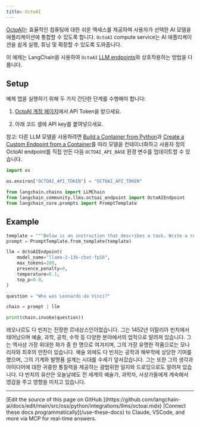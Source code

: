 ```yaml
---
title: OctoAI
---
```


[OctoAI](https://docs.octoai.cloud/docs)는 효율적인 컴퓨팅에 대한 쉬운 액세스를 제공하며 사용자가 선택한 AI 모델을 애플리케이션에 통합할 수 있도록 합니다. `OctoAI` compute service는 AI 애플리케이션을 쉽게 실행, 튜닝 및 확장할 수 있도록 도와줍니다.

이 예제는 LangChain을 사용하여 `OctoAI` [LLM endpoints](https://octoai.cloud/templates)와 상호작용하는 방법을 다룹니다.

## Setup

예제 앱을 실행하기 위해 두 가지 간단한 단계를 수행해야 합니다:

1. [OctoAI 계정 페이지](https://octoai.cloud/settings)에서 API Token을 받으세요.

2. 아래 코드 셀에 API key를 붙여넣으세요.

참고: 다른 LLM 모델을 사용하려면 [Build a Container from Python](https://octo.ai/docs/bring-your-own-model/advanced-build-a-container-from-scratch-in-python)과 [Create a Custom Endpoint from a Container](https://octo.ai/docs/bring-your-own-model/create-custom-endpoints-from-a-container/create-custom-endpoints-from-a-container)를 따라 모델을 컨테이너화하고 사용자 정의 OctoAI endpoint를 직접 만든 다음 `OCTOAI_API_BASE` 환경 변수를 업데이트할 수 있습니다.

```python
import os

os.environ["OCTOAI_API_TOKEN"] = "OCTOAI_API_TOKEN"
```

```python
from langchain.chains import LLMChain
from langchain_community.llms.octoai_endpoint import OctoAIEndpoint
from langchain_core.prompts import PromptTemplate
```

## Example

```python
template = """Below is an instruction that describes a task. Write a response that appropriately completes the request.\n Instruction:\n{question}\n Response: """
prompt = PromptTemplate.from_template(template)
```

```python
llm = OctoAIEndpoint(
    model_name="llama-2-13b-chat-fp16",
    max_tokens=200,
    presence_penalty=0,
    temperature=0.1,
    top_p=0.9,
)
```

```python
question = "Who was Leonardo da Vinci?"

chain = prompt | llm

print(chain.invoke(question))
```

레오나르도 다 빈치는 진정한 르네상스인이었습니다. 그는 1452년 이탈리아 빈치에서 태어났으며 예술, 과학, 공학, 수학 등 다양한 분야에서의 업적으로 알려져 있습니다. 그는 역사상 가장 위대한 화가 중 한 명으로 여겨지며, 그의 가장 유명한 작품으로는 모나리자와 최후의 만찬이 있습니다. 예술 외에도 다 빈치는 공학과 해부학에 상당한 기여를 했으며, 그의 기계와 발명품 설계는 시대를 수세기 앞서갔습니다. 그는 또한 그의 생각과 아이디어에 대한 귀중한 통찰력을 제공하는 광범위한 일지와 드로잉으로도 알려져 있습니다. 다 빈치의 유산은 오늘날에도 전 세계의 예술가, 과학자, 사상가들에게 계속해서 영감을 주고 영향을 미치고 있습니다.

---

<Callout icon="pen-to-square" iconType="regular">
    [Edit the source of this page on GitHub.](https://github.com/langchain-ai/docs/edit/main/src/oss/python/integrations/llms/octoai.mdx)
</Callout>
<Tip icon="terminal" iconType="regular">
    [Connect these docs programmatically](/use-these-docs) to Claude, VSCode, and more via MCP for    real-time answers.
</Tip>
